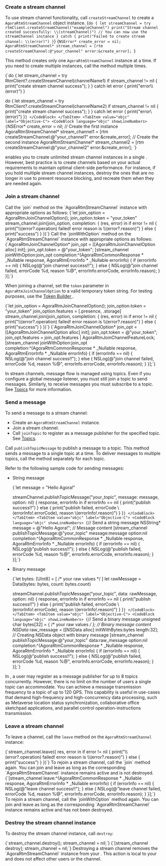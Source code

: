 <PlatformWrapper platform="ios, macos">

### Create a stream channel

To use stream channel functionality, call `createStreamChannel` to create a `AgoraRtmStreamChannel` object instance. 
<Tabs groupId="language">
<TabItem value="swift" label="Swift" default>
<CodeBlock language="swift" showLineNumbers>
{`do {
    let streamChannel = try rtmClient.createStreamChannel("exampleChannel")
    print("Stream channel created successfully: \\(streamChannel)")
    // You can now use the streamChannel instance
} catch {
    print("Failed to create stream channel: \\(error)")
}`}
</CodeBlock>
</TabItem>
<TabItem value="objc" label="Objective-C">
<CodeBlock language="objc" showLineNumbers>
{`NSError* create_error = nil;
AgoraRtmStreamChannel* stream_channel = [rtm createStreamChannel:@"your_channel" error:&create_error];
`}
</CodeBlock>
</TabItem>
</Tabs>

This method creates only one `AgoraRtmStreamChannel` instance at a time. If you need to create multiple instances, call the method multiple times.

<Tabs groupId="language">
<TabItem value="swift" label="Swift" default>
<CodeBlock language="swift" showLineNumbers>
{`do {
    let stream_channel = try RtmClient?.createStreamChannel(channelName1)
    if stream_channel != nil {
        print("create stream channel success");
    }
 } catch let error {
    print("error\\(error)")
}

do {
    let stream_channel = try RtmClient?.createStreamChannel(channelName2)
    if stream_channel != nil {
        print("create stream channel success");
    }
 } catch let error {
    print("error\\(error)")
}`}
</CodeBlock>
</TabItem>
<TabItem value="objc" label="Objective-C">
<CodeBlock language="objc" showLineNumbers>
{`NSError* create_error = nil;
// Create the first instance
AgoraRtmStreamChannel* stream_channel1 = [rtm createStreamChannel:@"your_channel1" error:&create_error];
// Create the second instance
AgoraRtmStreamChannel* stream_channel2 = [rtm createStreamChannel:@"your_channel2" error:&create_error];
`}
</CodeBlock>
</TabItem>
</Tabs>

<Admonition type="info">
<Vg k="SIG" /> enables you to create unlimited stream channel instances in a single <Vpl k="CLIENT"/>. However, best practice is to create channels based on your actual requirements to maintain optimal client-side performance. For instance, if you hold multiple stream channel instances, destroy the ones that are no longer in use to prevent resource blocking, and recreate them when they are needed again.
</Admonition>

### Join a stream channel

<Tabs groupId="language">
<TabItem value="swift" label="Swift" default>
Call the `join` method on the `AgoraRtmStreamChannel` instance with appropriate options as follows:

<CodeBlock language="swift" showLineNumbers>
{`let join_option = AgoraRtmJoinChannelOption();
join_option.token = "your_token"
stream_channel.join(join_option, completion: { (res, error) in
    if error != nil {
        print("\\(error?.operation) failed! error reason is \\(error?.reason)")
    } else {
        print("success")
    }
    })`}
</CodeBlock>
</TabItem>
<TabItem value="objc" label="Objective-C">
Call the `joinWithOption` method on the `AgoraRtmStreamChannel` instance with appropriate options as follows:

<CodeBlock language="objc" showLineNumbers>
{`AgoraRtmJoinChannelOption* join_opt =  [[AgoraRtmJoinChannelOption alloc] init];
join_opt.token =  @"your_token";
[stream_channel joinWithOption:join_opt completion:^(AgoraRtmCommonResponse * _Nullable response, AgoraRtmErrorInfo * _Nullable errorInfo) {
    if (errorInfo == nil) {
        NSLog(@"join channel success!!");
    } else {
        NSLog(@"join channel failed, errorCode %d, reason %@", errorInfo.errorCode, errorInfo.reason);
    }
}];`}
</CodeBlock>
</TabItem>
</Tabs>

When joining a channel, set the `token` parameter in `AgoraRtmJoinChannelOption` to a valid temporary token string. For testing purposes, use the [Token Builder ](https://agora-token-generator-demo.vercel.app/). 

<Tabs groupId="language">
<TabItem value="swift" label="Swift" default>
<CodeBlock language="swift" showLineNumbers>
{`let join_option = AgoraRtmJoinChannelOption();
join_option.token = "your_token"
join_option.features = [.presence, .storage]
stream_channel.join(join_option, completion: { (res, error) in
    if error != nil {
        print("\\(error?.operation) failed! error reason is \\(error?.reason)")
    } else {
        print("success")
    }
    })`}
</CodeBlock>
</TabItem>
<TabItem value="objc" label="Objective-C">
<CodeBlock language="objc" showLineNumbers>
{`AgoraRtmJoinChannelOption* join_opt =  [[AgoraRtmJoinChannelOption alloc] init];
join_opt.token =  @"your_token";
join_opt.features = join_opt.features | AgoraRtmJoinChannelFeatureLock;
[stream_channel joinWithOption:join_opt completion:^(AgoraRtmCommonResponse * _Nullable response, AgoraRtmErrorInfo * _Nullable errorInfo) {
    if (errorInfo == nil) {
        NSLog(@"join channel success!!");
    } else {
        NSLog(@"join channel failed, errorCode %d, reason %@", errorInfo.errorCode, errorInfo.reason);
    }
}];`}
</CodeBlock>
</TabItem>
</Tabs>

In stream channels, message flow is managed using topics. Even if you configure a global message listener, you must still join a topic to send messages. Similarly, to receive messages you must subscribe to a topic. See [Topics](../core-functionality/topics) for more information.

### Send a message 

To send a message to a stream channel:

- Create an `AgoraRtmStreamChannel` instance.
- Join a stream channel.
- Call `joinTopic` to register as a message publisher for the specified topic. See [Topics](../core-functionality/topics).

Call `publishTopicMessage` to publish a message to a topic. This method sends a message to a single topic at a time. To deliver messages to multiple topics, call the method separately for each topic.

Refer to the following sample code for sending messages:

* String message

    <Tabs groupId="language">
    <TabItem value="swift" label="Swift" default>
    <CodeBlock language="swift" showLineNumbers>
    {`let message = "Hello Agora!"

    streamChannel.publishTopicMessage("your_topic", message: message, option: nil) { response, errorInfo in
        if errorInfo == nil {
            print("publish success!!")
        } else {
            print("publish failed, errorCode \\(errorInfo!.errorCode), reason \\(errorInfo!.reason)")
        }
    }`}
    </CodeBlock>
    </TabItem>
    <TabItem value="objc" label="Objective-C">
    <CodeBlock language="objc" showLineNumbers>
    {`// Send a string message
    NSString* message = @"Hello Agora!"; // Message content
    [stream_channel publishTopicMessage:@"your_topic" message:message option:nil completion:^(AgoraRtmCommonResponse * _Nullable response, AgoraRtmErrorInfo * _Nullable errorInfo) {
        if (errorInfo == nil) {
            NSLog(@"publish success!!");
        } else {
            NSLog(@"publish failed, errorCode %d, reason %@", errorInfo.errorCode, errorInfo.reason);
        }
    }];`}
    </CodeBlock>
    </TabItem>
    </Tabs>

* Binary message

    <Tabs groupId="language">
    <TabItem value="swift" label="Swift" default>
    <CodeBlock language="swift" showLineNumbers>
    {`let bytes: [UInt8] = [ /* your raw values */ ]
    let rawMessage = Data(bytes: bytes, count: bytes.count)

    streamChannel.publishTopicMessage("your_topic", data: rawMessage, option: nil) { response, errorInfo in
        if errorInfo == nil {
            print("publish success!!")
        } else {
            print("publish failed, errorCode \\(errorInfo!.errorCode), reason \\(errorInfo!.reason)")
        }
    }`}
    </CodeBlock>
    </TabItem>
    <TabItem value="objc" label="Objective-C">
    <CodeBlock language="objc" showLineNumbers>
    {`// Send a binary message
    unsigned char bytes[32] = { /* your raw values */ }; // Binary message content
    NSData* raw_message = [[NSData alloc] initWithBytes:bytes length:32]; // Creating NSData object with binary message
    [stream_channel publishTopicMessage:@"your_topic" data:raw_message option:nil completion:^(AgoraRtmCommonResponse * _Nullable response, AgoraRtmErrorInfo * _Nullable errorInfo) {
        if (errorInfo == nil) {
            NSLog(@"publish success!!");
        } else {
            NSLog(@"publish failed, errorCode %d, reason %@", errorInfo.errorCode, errorInfo.reason);
        }
    }];`}
    </CodeBlock>
    </TabItem>
    </Tabs>

In <Vg k="SIG" />, a user may register as a message publisher for up to 8 topics concurrently. However, there is no limit on the number of users a single topic can accommodate. You can achieve a message transmission frequency to a topic of up to 120 QPS. This capability is useful in use-cases that demand high-frequency and high-concurrency data processing, such as Metaverse location status synchronization, collaborative office sketchpad applications, and parallel control operation-instructions transmission.

### Leave a stream channel

To leave a channel, call the `leave` method on the `AgoraRtmStreamChannel` instance:

<Tabs groupId="language">
<TabItem value="swift" label="Swift" default>
<CodeBlock language="swift" showLineNumbers>
{`stream_channel.leave({ res, error in
    if error != nil {
        print("\\(error?.operation) failed! error reason is \\(error?.reason)")
    } else {
        print("success")
    }
})`}
</CodeBlock>
To rejoin a stream channel, call the `join` method again. You can join and leave as long as the corresponding `AgoraRtmStreamChannel` instance remains active and is not destroyed.
</TabItem>
<TabItem value="objc" label="Objective-C">
<CodeBlock language="objc" showLineNumbers>
{`[stream_channel leave:^(AgoraRtmCommonResponse * _Nullable response, AgoraRtmErrorInfo * _Nullable errorInfo) {
    if (errorInfo == nil) {
        NSLog(@"leave channel success!!");
    } else {
        NSLog(@"leave channel failed, errorCode %d, reason %@", errorInfo.errorCode, errorInfo.reason);
    }
}];`}
</CodeBlock>
To rejoin a stream channel, call the `joinWithOption` method again. You can join and leave as long as the corresponding `AgoraRtmStreamChannel` instance remains active and has not been destroyed.
</TabItem>
</Tabs>


### Destroy the stream channel instance

To destroy the stream channel instance, call `destroy`:

<Tabs groupId="language">
<TabItem value="swift" label="Swift" default>
<CodeBlock language="swift" showLineNumbers>
{`stream_channel.destroy();
stream_channel = nil;`}
</CodeBlock>
</TabItem>
<TabItem value="objc" label="Objective-C">
<CodeBlock language="objc" showLineNumbers>
{`[stream_channel destroy];
stream_channel = nil;`}
</CodeBlock>
</TabItem>
</Tabs>

<Admonition type="info">
Destroying a stream channel removes the `AgoraRtmStreamChannel` instance from your <Vpl k="CLIENT"/>. This action is local to your <Vpl k="CLIENT"/> and does not affect other users or the <Vg k="SIG" /> channel.
</Admonition>

</PlatformWrapper>